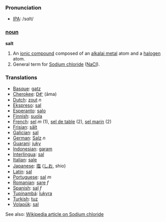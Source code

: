 === Pronunciation ===
*[[w:IPA|IPA]]: /sɑlt/

=== [[noun]] ===

'''salt'''

#An [[ionic compound]] composed of an [[alkalai metal]] atom and a [[halogen]] atom.
#General term for [[Sodium chloride]] ([[NaCl]]).

=== Translations ===
*[[Basque]]: [[gatz]]
*[[Cherokee]]: [[ᎠᎹ]] (āma)
*[[Dutch]]: [[zout]] ''n''
*[[Ekspreso]]: [[sal]]
*[[Esperanto]]: [[salo]]
*[[Finnish]]: [[suola]]
*[[French]]: [[sel]] ''m'' (1), [[sel de table]] (2), [[sel marin]] (2)
*[[Frisian]]: [[sâlt]]
*[[Galician]]: [[sal]]
*[[German]]: [[Salz]] ''n''
*[[Guarani]]: [[juky]]
*[[Indonesian]]: [[garam]]
*[[Interlingua]]: [[sal]] 
*[[Italian]]: [[sale]] 
*[[Japanese]]: [[塩]] ([[しお]], shio)
*[[Latin]]: [[sal]]
*[[Portuguese]]: [[sal]] ''m''
*[[Romanian]]: [[sare]] ''f''
*[[Spanish]]: [[sal]] ''f''
*[[Tupinambá]]: [[îukyra]]
*[[Turkish]]: [[tuz]]
*[[Volapük]]: [[sal]] 

See also: [[w:Sodium_chloride|Wikipedia article on Sodium chloride]]